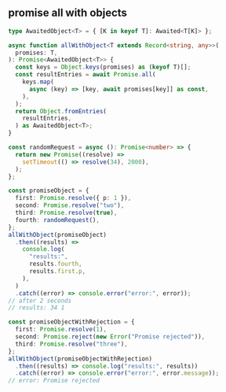 
## promise all with objects

```typescript
type AwaitedObject<T> = { [K in keyof T]: Awaited<T[K]> };

async function allWithObject<T extends Record<string, any>>(
  promises: T,
): Promise<AwaitedObject<T>> {
  const keys = Object.keys(promises) as (keyof T)[];
  const resultEntries = await Promise.all(
    keys.map(
      async (key) => [key, await promises[key]] as const,
    ),
  );
  return Object.fromEntries(
    resultEntries,
  ) as AwaitedObject<T>;
}

const randomRequest = async (): Promise<number> => {
  return new Promise((resolve) =>
    setTimeout(() => resolve(34), 2000),
  );
};

const promiseObject = {
  first: Promise.resolve({ p: 1 }),
  second: Promise.resolve("two"),
  third: Promise.resolve(true),
  fourth: randomRequest(),
};
allWithObject(promiseObject)
  .then((results) =>
    console.log(
      "results:",
      results.fourth,
      results.first.p,
    ),
  )
  .catch((error) => console.error("error:", error));
// after 2 seconds
// results: 34 1

const promiseObjectWithRejection = {
  first: Promise.resolve(1),
  second: Promise.reject(new Error("Promise rejected")),
  third: Promise.resolve("three"),
};
allWithObject(promiseObjectWithRejection)
  .then((results) => console.log("results:", results))
  .catch((error) => console.error("error:", error.message));
// error: Promise rejected
```
